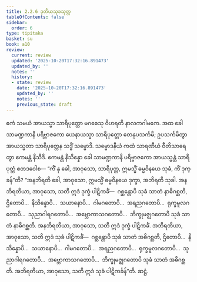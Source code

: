 ```yaml
---
title: 2.2.6 ဒုတိယသုခသုတ္တ
tableOfContents: false
sidebar:
  order: 6
type: tipitaka
basket: su
book: a10
review:
  current: review
  updated: '2025-10-20T17:32:16.891473'
  updated_by: ''
  notes: ''
  history:
  - state: review
    date: '2025-10-20T17:32:16.891473'
    updated_by: ''
    notes: ''
    previous_state: draft
---
```



<DynamicBreadcrumb />


<ReviewStatus review={frontmatter.review} showDetails={true} />

<HypothesisAnnotation frontmatter={frontmatter} />

<Division number="66" book="a10" e="ch" v="17" p="352">

<Paragraph number="473" book="a10">
ဧကံ သမယံ အာယသ္မာ သာရိပုတ္တော မဂဓေသု ဝိဟရတိ နာလကဂါမကေ. အထ ခေါ သာမဏ္ဍကာနိ ပရိဗ္ဗာဇကော ယေနာယသ္မာ သာရိပုတ္တော တေနုပသင်္ကမိ; ဥပသင်္ကမိတွာ အာယသ္မတာ သာရိပုတ္တေန သဒ္ဓိံ သမ္မောဒိ. သမ္မောဒနီယံ ကထံ သာရဏီယံ ဝီတိသာရေတွာ ဧကမန္တံ နိသီဒိ. ဧကမန္တံ နိသိန္နော ခေါ သာမဏ္ဍကာနိ ပရိဗ္ဗာဇကော အာယသ္မန္တံ သာရိပုတ္တံ ဧတဒဝေါစ—
</Paragraph>

<Paragraph number="474" book="a10">
“ကိံ နု ခေါ, အာဝုသော, သာရိပုတ္တ, ဣမသ္မိံ ဓမ္မဝိနယေ သုခံ, ကိံ ဒုက္ခန်”တိ? “အနဘိရတိ ခေါ, အာဝုသော, ဣမသ္မိံ ဓမ္မဝိနယေ ဒုက္ခာ, အဘိရတိ သုခါ. အနဘိရတိယာ, အာဝုသော, သတိ ဣဒံ ဒုက္ခံ ပါဋိကင်္ခံ—  ဂစ္ဆန္တောပိ သုခံ သာတံ နာဓိဂစ္ဆတိ, ဌိတောပိ…  နိသိန္နောပိ…  သယာနောပိ…  ဂါမဂတောပိ…  အရညဂတောပိ…  ရုက္ခမူလဂတောပိ…  သုညာဂါရဂတောပိ…  အဗ္ဘောကာသဂတောပိ…  ဘိက္ခုမဇ္ဈဂတောပိ သုခံ သာတံ နာဓိဂစ္ဆတိ. အနဘိရတိယာ, အာဝုသော, သတိ ဣဒံ ဒုက္ခံ ပါဋိကင်္ခံ.
</Paragraph>

<Paragraph number="475" book="a10">
အဘိရတိယာ, အာဝုသော, သတိ ဣဒံ သုခံ ပါဋိကင်္ခံ—  ဂစ္ဆန္တောပိ သုခံ သာတံ အဓိဂစ္ဆတိ, ဌိတောပိ…  နိသိန္နောပိ…  သယာနောပိ…  ဂါမဂတောပိ…  အရညဂတောပိ…  ရုက္ခမူလဂတောပိ…  သုညာဂါရဂတောပိ…  အဗ္ဘောကာသဂတောပိ…  ဘိက္ခုမဇ္ဈဂတောပိ သုခံ သာတံ အဓိဂစ္ဆတိ. အဘိရတိယာ, အာဝုသော, သတိ ဣဒံ သုခံ ပါဋိကင်္ခန်”တိ.

</Paragraph>
</Division>

<Paragraph number="476" type="center" book="a10">
ဆဋ္ဌံ.
</Paragraph>